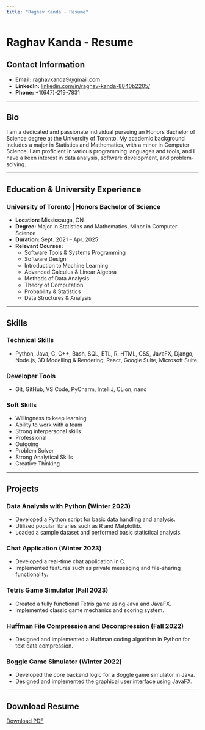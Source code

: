 ```yaml
---
title: "Raghav Kanda - Resume"
---
```


# Raghav Kanda - Resume

## Contact Information

-   **Email:** [raghavkanda9\@gmail.com](mailto:raghavkanda9@gmail.com)
-   **LinkedIn:** [linkedin.com/in/raghav-kanda-8840b2205/](https://www.linkedin.com/in/raghav-kanda-8840b2205/)
-   **Phone:** +1(647)-219-7831

------------------------------------------------------------------------

## Bio

I am a dedicated and passionate individual pursuing an Honors Bachelor of Science degree at the University of Toronto. My academic background includes a major in Statistics and Mathematics, with a minor in Computer Science. I am proficient in various programming languages and tools, and I have a keen interest in data analysis, software development, and problem-solving.

------------------------------------------------------------------------

## Education & University Experience

### University of Toronto \| Honors Bachelor of Science

-   **Location:** Mississauga, ON
-   **Degree:** Major in Statistics and Mathematics, Minor in Computer Science
-   **Duration:** Sept. 2021 -- Apr. 2025
-   **Relevant Courses:**
    -   Software Tools & Systems Programming
    -   Software Design
    -   Introduction to Machine Learning
    -   Advanced Calculus & Linear Algebra
    -   Methods of Data Analysis
    -   Theory of Computation
    -   Probability & Statistics
    -   Data Structures & Analysis

------------------------------------------------------------------------

## Skills

### Technical Skills

-   Python, Java, C, C++, Bash, SQL, ETL, R, HTML, CSS, JavaFX, Django, Node.js, 3D Modelling & Rendering, React, Google Suite, Microsoft Suite

### Developer Tools

-   Git, GitHub, VS Code, PyCharm, IntelliJ, CLion, nano

### Soft Skills

-   Willingness to keep learning
-   Ability to work with a team
-   Strong interpersonal skills
-   Professional
-   Outgoing
-   Problem Solver
-   Strong Analytical Skills
-   Creative Thinking

------------------------------------------------------------------------

## Projects

### Data Analysis with Python (Winter 2023)

-   Developed a Python script for basic data handling and analysis.
-   Utilized popular libraries such as R and Matplotlib.
-   Loaded a sample dataset and performed basic statistical analysis.

### Chat Application (Winter 2023)

-   Developed a real-time chat application in C.
-   Implemented features such as private messaging and file-sharing functionality.

### Tetris Game Simulator (Fall 2023)

-   Created a fully functional Tetris game using Java and JavaFX.
-   Implemented classic game mechanics and scoring system.

### Huffman File Compression and Decompression (Fall 2022)

-   Designed and implemented a Huffman coding algorithm in Python for text data compression.

### Boggle Game Simulator (Winter 2022)

-   Developed the core backend logic for a Boggle game simulator in Java.
-   Designed and implemented the graphical user interface using JavaFX.

------------------------------------------------------------------------

## Download Resume

[Download PDF](o8RaV.github.io/Rav_resume.pdf)
